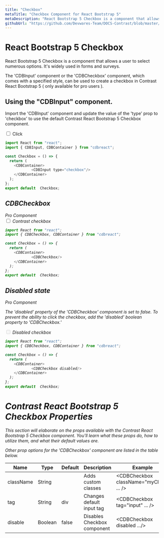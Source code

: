 ```yaml
---
title: "Checkbox"
metaTitle: "Checkbox Component for React Bootstrap 5"
metaDescription: "React Bootstrap 5 Checkbox is a component that allows a user to select numerous options. It's widely used in forms and surveys."
githubUrl: "https://github.com/Devwares-Team/DOCS-Contrast/blob/master/content/contrast/react/components/checkbox.mdx"
---
```




# React Bootstrap 5 Checkbox

React Bootstrap 5 Checkbox is a component that allows a user to select numerous options. It's widely used in forms and surveys.

The 'CDBInput' component or the 'CDBCheckbox' component, which comes with a specified style, can be used to create a checkbox in Contrast React Bootstrap 5 ( only available for pro users ).

## Using the "CDBInput" component.

Import the 'CDBInput' component and update the value of the 'type' prop to 'checkbox' to use the default Contrast React Bootstrap 5 Checkbox component.

<div class="container">
      <input type="checkbox" id="check"/>
      <label class="custom-check-label ml-1" for="check"> Click</label>
</div>

```js
import React from "react";
import { CDBInput, CDBContainer } from "cdbreact";

const Checkbox = () => {
  return (
    <CDBContainer>
            <CDBInput type="checkbox"/>
    </CDBContainer>
  );
};
export default  Checkbox;
```
<i/>

## CDBCheckbox

<Link to="/product/contrast-pro"><span class="badge badge-lg badge-pro">Pro Component</span></Link>

<div class="container">
    <div class="custom-check">
        <input class="custom-check-input" type="checkbox" id="defaultCheck1"/>
        <label class="custom-check-label ml-1" for="defaultCheck1">
          Contrast checkbox
        </label>
    </div>
</div>

```js
import React from "react";
import { CDBCheckbox, CDBContainer } from "cdbreact";

const Checkbox = () => {
  return (
    <CDBContainer>
            <CDBCheckbox/>
    </CDBContainer>
  );
};
export default  Checkbox;
```

<i/>

## Disabled state

<Link to="/product/contrast-pro"><span class="badge badge-lg badge-pro">Pro Component</span></Link>

The 'disabled' property of the 'CDBCheckbox' component is set to false. To prevent the ability to click the checkbox, add the 'disabled' boolean property to 'CDBCheckbox.'

  <div class="container">
      <div class="custom-check">
          <input class="custom-check-input" type="checkbox" value="" id="defaultCheck2" disabled/>
          <label class="custom-check-label" for="defaultCheck1">
            Disabled checkbox
          </label>
      </div>
  </div>

```js
import React from "react";
import { CDBCheckbox, CDBContainer } from "cdbreact";

const Checkbox = () => {
  return (
    <CDBContainer>
            <CDBCheckbox disabled/>
    </CDBContainer>
  );
};
export default  Checkbox;
```

# Contrast React Bootstrap 5 Checkbox Properties

This section will elaborate on the props available with the Contrast React Bootstrap 5 Checkbox component. You'll learn what these props do, how to utilize them, and what their default values are.

Other prop options for the 'CDBCheckbox' component are listed in the table below.

| Name            | Type        | Default      |   Description| Example      |
| ------------- | ---------- | ----------- | ---------- | ----------- |
| className      | String       |              |Adds custom classes	      |     <CDBCheckbox className="myClass" ... />  |
| tag            | String       | div          | Changes default input tag | <CDBCheckbox tag="input" ... />  |
| disable        | Boolean      | false        | Disables Checkbox component | <CDBCheckbox disabled .../>  |
